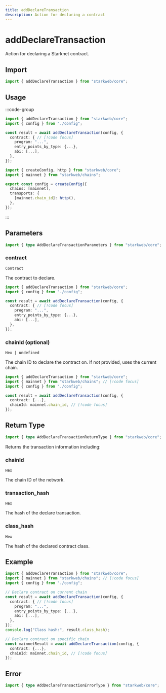 ```yaml
---
title: addDeclareTransaction
description: Action for declaring a contract
---
```


# addDeclareTransaction

Action for declaring a Starknet contract.

## Import

```ts
import { addDeclareTransaction } from "starkweb/core";
```

## Usage

:::code-group

```ts [index.ts]
import { addDeclareTransaction } from "starkweb/core";
import { config } from "./config";

const result = await addDeclareTransaction(config, {
  contract: { // [!code focus]
    program: "...",
    entry_points_by_type: {...},
    abi: [...],
  },
});
```

```ts [config.ts]
import { createConfig, http } from "starkweb/core";
import { mainnet } from "starkweb/chains";

export const config = createConfig({
  chains: [mainnet],
  transports: {
    [mainnet.chain_id]: http(),
  },
});
```

:::

## Parameters

```ts
import { type AddDeclareTransactionParameters } from "starkweb/core";
```

### contract

`Contract`

The contract to declare.

```ts [index.ts]
import { addDeclareTransaction } from "starkweb/core";
import { config } from "./config";

const result = await addDeclareTransaction(config, {
  contract: { // [!code focus]
    program: "...",
    entry_points_by_type: {...},
    abi: [...],
  },
});
```

### chainId (optional)

`Hex | undefined`

The chain ID to declare the contract on. If not provided, uses the current chain.

```ts [index.ts]
import { addDeclareTransaction } from "starkweb/core";
import { mainnet } from "starkweb/chains"; // [!code focus]
import { config } from "./config";

const result = await addDeclareTransaction(config, {
  contract: {...},
  chainId: mainnet.chain_id, // [!code focus]
});
```

## Return Type

```ts
import { type AddDeclareTransactionReturnType } from "starkweb/core";
```

Returns the transaction information including:

### chainId

`Hex`

The chain ID of the network.

### transaction_hash

`Hex`

The hash of the declare transaction.

### class_hash

`Hex`

The hash of the declared contract class.

## Example

```ts [example.ts]
import { addDeclareTransaction } from "starkweb/core";
import { mainnet } from "starkweb/chains"; // [!code focus]
import { config } from "./config";

// Declare contract on current chain
const result = await addDeclareTransaction(config, {
  contract: { // [!code focus]
    program: "...",
    entry_points_by_type: {...},
    abi: [...],
  },
});
console.log("Class hash:", result.class_hash);

// Declare contract on specific chain
const mainnetResult = await addDeclareTransaction(config, {
  contract: {...},
  chainId: mainnet.chain_id, // [!code focus]
});
```

## Error

```ts
import { type AddDeclareTransactionErrorType } from "starkweb/core";
``` 